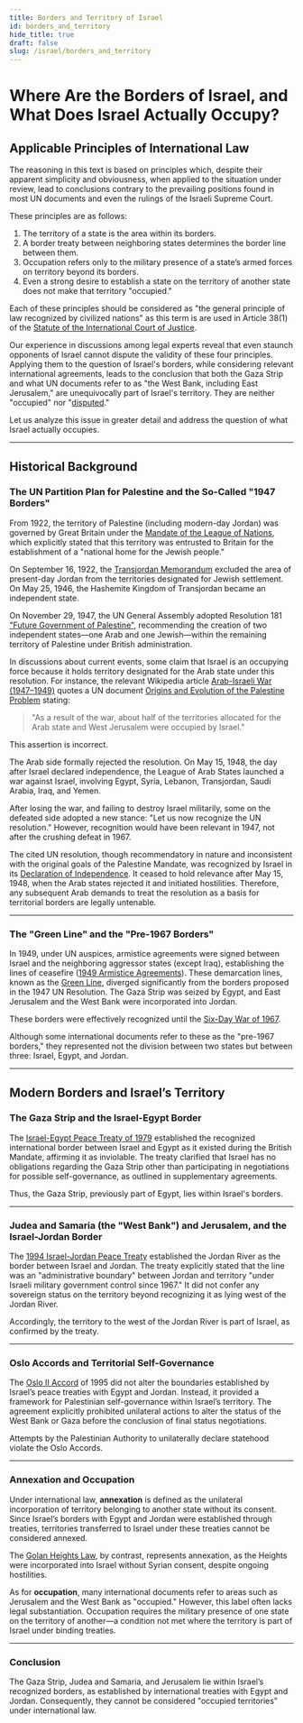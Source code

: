 ```yaml
---
title: Borders and Territory of Israel
id: borders_and_territory
hide_title: true
draft: false
slug: /israel/borders_and_territory
---
```


# Where Are the Borders of Israel, and What Does Israel Actually Occupy?

## Applicable Principles of International Law

The reasoning in this text is based on principles which, despite their apparent simplicity and obviousness, when applied to the situation under review, lead to conclusions contrary to the prevailing positions found in most UN documents and even the rulings of the Israeli Supreme Court.

These principles are as follows:

1. The territory of a state is the area within its borders.
2. A border treaty between neighboring states determines the border line between them.
3. Occupation refers only to the military presence of a state’s armed forces on territory beyond its borders.
4. Even a strong desire to establish a state on the territory of another state does not make that territory "occupied."

Each of these principles should be considered as "the general principle of law recognized by civilized nations" as this term is are used in Article 38(1) of the [Statute of the International Court of Justice](https://www.icj-cij.org/statute).

Our experience in discussions among legal experts reveal that even staunch opponents of Israel cannot dispute the validity of these four principles. Applying them to the question of Israel's borders, while considering relevant international agreements, leads to the conclusion that both the Gaza Strip and what UN documents refer to as "the West Bank, including East Jerusalem," are unequivocally part of Israel's territory. They are neither "occupied" nor "[disputed](https://en.wikipedia.org/wiki/Territorial_dispute)."

Let us analyze this issue in greater detail and address the question of what Israel actually occupies.

---

## Historical Background

### The UN Partition Plan for Palestine and the So-Called "1947 Borders"

From 1922, the territory of Palestine (including modern-day Jordan) was governed by Great Britain under the [Mandate of the League of Nations](https://en.wikisource.org/wiki/Palestine_Mandate_(1922)), which explicitly stated that this territory was entrusted to Britain for the establishment of a "national home for the Jewish people."



On September 16, 1922, the [Transjordan Memorandum](https://en.wikipedia.org/wiki/Transjordan_Memorandum) excluded the area of present-day Jordan from the territories designated for Jewish settlement. On May 25, 1946, the Hashemite Kingdom of Transjordan became an independent state.

On November 29, 1947, the UN General Assembly adopted Resolution 181 ["Future Government of Palestine"](https://en.wikisource.org/wiki/United_Nations_General_Assembly_Resolution_181), recommending the creation of two independent states—one Arab and one Jewish—within the remaining territory of Palestine under British administration.

In discussions about current events, some claim that Israel is an occupying force because it holds territory designated for the Arab state under this resolution. For instance, the relevant Wikipedia article [Arab-Israeli War (1947–1949)](https://en.wikipedia.org/wiki/1947%E2%80%931949_Arab%E2%80%93Israeli_War) quotes a UN document [Origins and Evolution of the Palestine Problem](https://www.un.org/unispal/origins-and-evolution-of-the-palestine-problem/part-i-1917-1947/) stating:

> "As a result of the war, about half of the territories allocated for the Arab state and West Jerusalem were occupied by Israel."

This assertion is incorrect.

The Arab side formally rejected the resolution. On May 15, 1948, the day after Israel declared independence, the League of Arab States launched a war against Israel, involving Egypt, Syria, Lebanon, Transjordan, Saudi Arabia, Iraq, and Yemen.

After losing the war, and failing to destroy Israel militarily, some on the defeated side adopted a new stance: "Let us now recognize the UN resolution." However, recognition would have been relevant in 1947, not after the crushing defeat in 1967.

The cited UN resolution, though recommendatory in nature and inconsistent with the original goals of the Palestine Mandate, was recognized by Israel in its [Declaration of Independence](https://main.knesset.gov.il/ru/about/pages/declaration.aspx). It ceased to hold relevance after May 15, 1948, when the Arab states rejected it and initiated hostilities. Therefore, any subsequent Arab demands to treat the resolution as a basis for territorial borders are legally untenable.

---

### The "Green Line" and the "Pre-1967 Borders"

In 1949, under UN auspices, armistice agreements were signed between Israel and the neighboring aggressor states (except Iraq), establishing the lines of ceasefire ([1949 Armistice Agreements](https://en.wikipedia.org/wiki/1949_Armistice_Agreements)). These demarcation lines, known as the [Green Line](https://en.wikipedia.org/wiki/Green_Line_(Israel)), diverged significantly from the borders proposed in the 1947 UN Resolution. The Gaza Strip was seized by Egypt, and East Jerusalem and the West Bank were incorporated into Jordan.

These borders were effectively recognized until the [Six-Day War of 1967](https://en.wikipedia.org/wiki/Six-Day_War).

Although some international documents refer to these as the "pre-1967 borders," they represented not the division between two states but between three: Israel, Egypt, and Jordan.

---

## Modern Borders and Israel’s Territory

### The Gaza Strip and the Israel-Egypt Border

The [Israel-Egypt Peace Treaty of 1979](https://peacemaker.un.org/egyptisrael-peacetreaty79) established the recognized international border between Israel and Egypt as it existed during the British Mandate, affirming it as inviolable. The treaty clarified that Israel has no obligations regarding the Gaza Strip other than participating in negotiations for possible self-governance, as outlined in supplementary agreements.

Thus, the Gaza Strip, previously part of Egypt, lies within Israel's borders.

---

### Judea and Samaria (the "West Bank") and Jerusalem, and the Israel-Jordan Border

The [1994 Israel-Jordan Peace Treaty](https://peacemaker.un.org/israeljordan-peacetreaty94) established the Jordan River as the border between Israel and Jordan. The treaty explicitly stated that the line was an "administrative boundary" between Jordan and territory "under Israeli military government control since 1967." It did not confer any sovereign status on the territory beyond recognizing it as lying west of the Jordan River.

Accordingly, the territory to the west of the Jordan River is part of Israel, as confirmed by the treaty.

---

### Oslo Accords and Territorial Self-Governance

The [Oslo II Accord](https://www.jewishvirtuallibrary.org/israeli-palestinian-interim-agreement) of 1995 did not alter the boundaries established by Israel’s peace treaties with Egypt and Jordan. Instead, it provided a framework for Palestinian self-governance within Israel’s territory. The agreement explicitly prohibited unilateral actions to alter the status of the West Bank or Gaza before the conclusion of final status negotiations.

Attempts by the Palestinian Authority to unilaterally declare statehood violate the Oslo Accords.

---

### Annexation and Occupation

Under international law, **annexation** is defined as the unilateral incorporation of territory belonging to another state without its consent. Since Israel’s borders with Egypt and Jordan were established through treaties, territories transferred to Israel under these treaties cannot be considered annexed.

The [Golan Heights Law](https://en.wikipedia.org/wiki/Golan_Heights_Law), by contrast, represents annexation, as the Heights were incorporated into Israel without Syrian consent, despite ongoing hostilities.

As for **occupation**, many international documents refer to areas such as Jerusalem and the West Bank as "occupied." However, this label often lacks legal substantiation. Occupation requires the military presence of one state on the territory of another—a condition not met where the territory is part of Israel under binding treaties.

---

### Conclusion

The Gaza Strip, Judea and Samaria, and Jerusalem lie within Israel’s recognized borders, as established by international treaties with Egypt and Jordan. Consequently, they cannot be considered "occupied territories" under international law.
